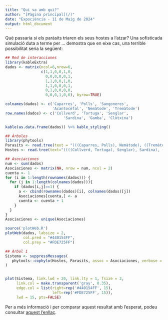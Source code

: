 ```yaml
---
title: "Qui va amb qui?"
author: "[Pàgina principal](/)"
date: "Expociència - 11 de Maig de 2024"
output: html_document
---
```


Què passaria si els paràsits triaren els seus hostes a l'atzar? Una sofisticada
simulació duta a terme per ... demostra que en eixe cas, una terrible possibilitat
seria la següent:

```r
## Red de interacciones
library(kableExtra)
dados <- matrix(ncol=6,nrow=6,
                c(1,1,0,0,1,0,
                  0,0,0,0,0,1,
                  1,1,0,0,1,0,
                  1,1,0,0,0,1,
                  0,1,0,0,0,0,
                  0,0,0,1,0,0), byrow=TRUE)

colnames(dados) <- c('Caparres', 'Polls', 'Sangoneres',
                     'Acantocèfal', 'Nemàtode', 'Tremàtode')
row.names(dados) <- c('Collverd', 'Tortuga', 'Senglar',
                          'Sardina', 'Gamba', 'Clòtxina')

kable(as.data.frame(dados)) %>% kable_styling()

## Árboles
library(phytools)
Parasits <- read.tree(text = "(((Caparres, Polls), Nemàtode), ((Tremàtode, Sangoneres), Acantocèfal));")
Hostes <- read.tree(text="((((Collverd, Tortuga), Senglar), Sardina), (Gamba, Clòtxina));")

## Asociaciones 
num <- sum(dados)
Asociaciones <- matrix(NA, nrow = num, ncol = 2)
cuenta <- 1
for (i in 1:length(rownames(dados))) {
  for (j in 1:length(colnames(dados))){
    if (dados[i,j]==1) {
      a <- cbind(rownames(dados)[i], colnames(dados)[j])
      Asociaciones[cuenta,] <- a
      cuenta <- cuenta + 1
    }
  }
}
Asociaciones <- unique(Asociaciones)
```

```r
source('plotWeb.R')
plotWeb(dados, labsize = 2,
        col.pred = "#440154FF",
        col.prey = "#FDE725FF")
```

```r
## Árbol 1
Sistema <- suppressMessages(
   phytools::cophylo(Hostes, Parasits, assoc = Asociaciones, verbose = FALSE)
)


plot(Sistema, link.lwd = 20, link.lty = 1, fsize = 2,
     link.col = make.transparent('gray', 0.35),
     edge.col = list(right=rep('#440154FF', 15),
                     left=rep('#FDE725FF', 15)),
     lwd = 15, pts=FALSE)
```

Per a més informació i per comparar aquest resultat amb l'esperat, podeu
consultar [aquest l'enllaç](/).
